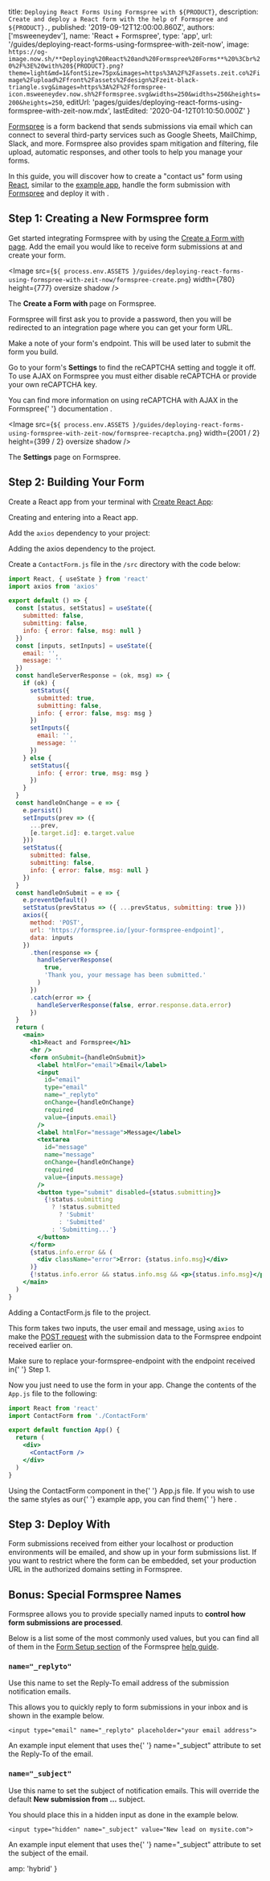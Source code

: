 
  title: `Deploying React Forms Using Formspree with ${PRODUCT}`,
  description: `Create and deploy a React form with the help of Formspree and ${PRODUCT}.`,
  published: '2019-09-12T12:00:00.860Z',
  authors: ['msweeneydev'],
  name: 'React + Formspree',
  type: 'app',
  url: '/guides/deploying-react-forms-using-formspree-with-zeit-now',
  image: `https://og-image.now.sh/**Deploying%20React%20and%20Formspree%20Forms**%20%3Cbr%20%2F%3E%20with%20${PRODUCT}.png?theme=light&md=1&fontSize=75px&images=https%3A%2F%2Fassets.zeit.co%2Fimage%2Fupload%2Ffront%2Fassets%2Fdesign%2Fzeit-black-triangle.svg&images=https%3A%2F%2Fformspree-icon.msweeneydev.now.sh%2Fformspree.svg&widths=250&widths=250&heights=200&heights=250`,
  editUrl:
    'pages/guides/deploying-react-forms-using-formspree-with-zeit-now.mdx',
  lastEdited: '2020-04-12T01:10:50.000Z'
}

[Formspree](https://formspree.io/) is a form backend that sends submissions via email which can connect to several third-party services such as Google Sheets, MailChimp, Slack, and more. Formspree also provides spam mitigation and filtering, file upload, automatic responses, and other tools to help you manage your forms.

In this guide, you will discover how to create a "contact us" form using [React](https://reactjs.org/), similar to the [example app](https://react-formspree.now-examples.now.sh/), handle the form submission with [Formspree](https://formspree.io/) and deploy it with <ProductName />.

## Step 1: Creating a New Formspree form

Get started integrating Formspree with <ProductName /> by using the [Create a Form with <ProductName /> page](https://formspree.io/create/zeit). Add the email you would like to receive form submissions at and create your form.

<Image
  src={`${
    process.env.ASSETS
  }/guides/deploying-react-forms-using-formspree-with-zeit-now/formspree-create.png`}
  width={780}
  height={777}
  oversize
  shadow
/>
<Caption>The <b>Create a Form with <ProductName /></b> page on Formspree.</Caption>

Formspree will first ask you to provide a password, then you will be redirected to an integration page where you can get your form URL.

Make a note of your form's endpoint. This will be used later to submit the form you build.

Go to your form's **Settings** to find the reCAPTCHA setting and toggle it off. To use AJAX on Formspree you must either disable reCAPTCHA or provide your own reCAPTCHA key.

<Note>
  You can find more information on using reCAPTCHA with AJAX in the Formspree{' '}
  <Link href="https://help.formspree.io/hc/en-us/articles/360022811154-Adding-a-custom-reCAPTCHA-key">
    documentation
  </Link>
  .
</Note>

<Image
  src={`${
    process.env.ASSETS
  }/guides/deploying-react-forms-using-formspree-with-zeit-now/formspree-recaptcha.png`}
  width={2001 / 2}
  height={399 / 2}
  oversize
  shadow
/>
<Caption>The <b>Settings</b> page on Formspree.</Caption>

## Step 2: Building Your Form

Create a React app from your terminal with [Create React App](https://reactjs.org/docs/create-a-new-react-app.html):

<Snippet dark text="npm init react-app my-formspree-app && cd my-formspree-app" />
<Caption>
  Creating and entering into a React app.
</Caption>

Add the `axios` dependency to your project:

<Snippet dark text="npm install axios" />
<Caption>
  Adding the <InlineCode>axios</InlineCode> dependency to the project.
</Caption>

Create a `ContactForm.js` file in the `/src` directory with the code below:

```jsx
import React, { useState } from 'react'
import axios from 'axios'

export default () => {
  const [status, setStatus] = useState({
    submitted: false,
    submitting: false,
    info: { error: false, msg: null }
  })
  const [inputs, setInputs] = useState({
    email: '',
    message: ''
  })
  const handleServerResponse = (ok, msg) => {
    if (ok) {
      setStatus({
        submitted: true,
        submitting: false,
        info: { error: false, msg: msg }
      })
      setInputs({
        email: '',
        message: ''
      })
    } else {
      setStatus({
        info: { error: true, msg: msg }
      })
    }
  }
  const handleOnChange = e => {
    e.persist()
    setInputs(prev => ({
      ...prev,
      [e.target.id]: e.target.value
    }))
    setStatus({
      submitted: false,
      submitting: false,
      info: { error: false, msg: null }
    })
  }
  const handleOnSubmit = e => {
    e.preventDefault()
    setStatus(prevStatus => ({ ...prevStatus, submitting: true }))
    axios({
      method: 'POST',
      url: 'https://formspree.io/[your-formspree-endpoint]',
      data: inputs
    })
      .then(response => {
        handleServerResponse(
          true,
          'Thank you, your message has been submitted.'
        )
      })
      .catch(error => {
        handleServerResponse(false, error.response.data.error)
      })
  }
  return (
    <main>
      <h1>React and Formspree</h1>
      <hr />
      <form onSubmit={handleOnSubmit}>
        <label htmlFor="email">Email</label>
        <input
          id="email"
          type="email"
          name="_replyto"
          onChange={handleOnChange}
          required
          value={inputs.email}
        />
        <label htmlFor="message">Message</label>
        <textarea
          id="message"
          name="message"
          onChange={handleOnChange}
          required
          value={inputs.message}
        />
        <button type="submit" disabled={status.submitting}>
          {!status.submitting
            ? !status.submitted
              ? 'Submit'
              : 'Submitted'
            : 'Submitting...'}
        </button>
      </form>
      {status.info.error && (
        <div className="error">Error: {status.info.msg}</div>
      )}
      {!status.info.error && status.info.msg && <p>{status.info.msg}</p>}
    </main>
  )
}
```

<Caption>
  Adding a <InlineCode>ContactForm.js</InlineCode> file to the project.
</Caption>

This form takes two inputs, the user email and message, using `axios` to make the [POST request](https://developer.mozilla.org/en-US/docs/Web/HTTP/Methods/POST) with the submission data to the Formspree endpoint received earlier on.

<Note>
  Make sure to replace <InlineCode>your-formspree-endpoint</InlineCode> with the
  endpoint received in{' '}
  <Link href="#step-1:-creating-a-new-formspree-form">Step 1</Link>.
</Note>

Now you just need to use the form in your app. Change the contents of the `App.js` file to the following:

```jsx
import React from 'react'
import ContactForm from './ContactForm'

export default function App() {
  return (
    <div>
      <ContactForm />
    </div>
  )
}
```

<Caption>
  Using the <InlineCode>ContactForm</InlineCode> component in the{' '}
  <InlineCode>App.js</InlineCode> file.
</Caption>

<Note>
  If you wish to use the same styles as our{' '}
  <Link href="https://react-formspree.now-examples.now.sh/">example app</Link>,
  you can find them{' '}
  <Link href="https://react-formspree.now-examples.now.sh/styles/index.css">
    here
  </Link>
  .
</Note>

## Step 3: Deploy With <ProductNameWrapper name={PRODUCT} />

<DeploySection meta={meta} />

Form submissions received from either your localhost or production environments will be emailed, and show up in your form submissions list. If you want to restrict where the form can be embedded, set your production URL in the authorized domains setting in Formspree.

## Bonus: Special Formspree Names

Formspree allows you to provide specially named inputs to **control how form submissions are processed**.

Below is a list some of the most commonly used values, but you can find all of them in the [Form Setup section](https://help.formspree.io/hc/en-us/sections/115002389908-Form-setup) of the Formspree [help guide](https://help.formspree.io/hc/en-us).

### `name="_replyto"`

Use this name to set the Reply-To email address of the submission notification emails.

This allows you to quickly reply to form submissions in your inbox and is shown in the example below.

```
<input type="email" name="_replyto" placeholder="your email address">
```

<Caption>
  An example <InlineCode>input</InlineCode> element that uses the{' '}
  <InlineCode>name="_subject"</InlineCode> attribute to set the Reply-To of the
  email.
</Caption>

### `name="_subject"`

Use this name to set the subject of notification emails. This will override the default **New submission from …** subject.

<Note type="warning">
  You should place this in a hidden input as done in the example below.
</Note>

```
<input type="hidden" name="_subject" value="New lead on mysite.com">
```

<Caption>
  An example <InlineCode>input</InlineCode> element that uses the{' '}
  <InlineCode>name="_subject"</InlineCode> attribute to set the subject of the
  email.
</Caption>


  amp: 'hybrid'
}
